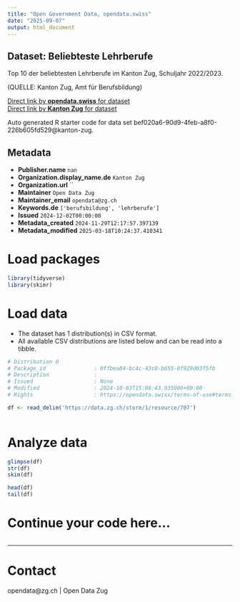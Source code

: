 ```yaml
---
title: "Open Government Data, opendata.swiss"
date: "2025-09-07"
output: html_document
---
```


## Dataset: Beliebteste Lehrberufe

Top 10 der beliebtesten Lehrberufe im Kanton Zug, Schuljahr 2022/2023.

(QUELLE: Kanton Zug, Amt für Berufsbildung)

[Direct link by **opendata.swiss** for dataset](https://opendata.swiss/de/dataset/beliebteste-lehrberufe)<br>
[Direct link by **Kanton Zug** for dataset](https://www.zg.ch/behoerden/gesundheitsdirektion/statistikfachstelle/themen/bildung/berufsbildung)

Auto generated R starter code for data set bef020a6-90d9-4feb-a8f0-226b605fd529@kanton-zug.

## Metadata

- **Publisher.name** `nan`
- **Organization.display_name.de** `Kanton Zug`
- **Organization.url** ``
- **Maintainer** `Open Data Zug`
- **Maintainer_email** `opendata@zg.ch`
- **Keywords.de** `['berufsbildung', 'lehrberufe']`
- **Issued** `2024-12-02T00:00:00`
- **Metadata_created** `2024-11-29T12:17:57.397139`
- **Metadata_modified** `2025-03-18T10:24:37.410341`


# Load packages

```r

library(tidyverse)
library(skimr)

```

# Load data

-   The dataset has 1 distribution(s) in CSV format.
-   All available CSV distributions are listed below and can be read into a tibble.

```r

# Distribution 0
# Package_id               : 0ffbea84-bc4c-43c0-b655-0f929d03f5fb
# Description              : 
# Issued                   : None
# Modified                 : 2024-10-03T15:08:43.935000+00:00
# Rights                   : https://opendata.swiss/terms-of-use#terms_by

df <- read_delim('https://data.zg.ch/store/1/resource/707')



```

# Analyze data

```r

glimpse(df)
str(df)
skim(df)

head(df)
tail(df)

```

# Continue your code here...

```r

```

------------------------------------------------------------------------

# Contact

opendata@zg.ch | Open Data Zug
